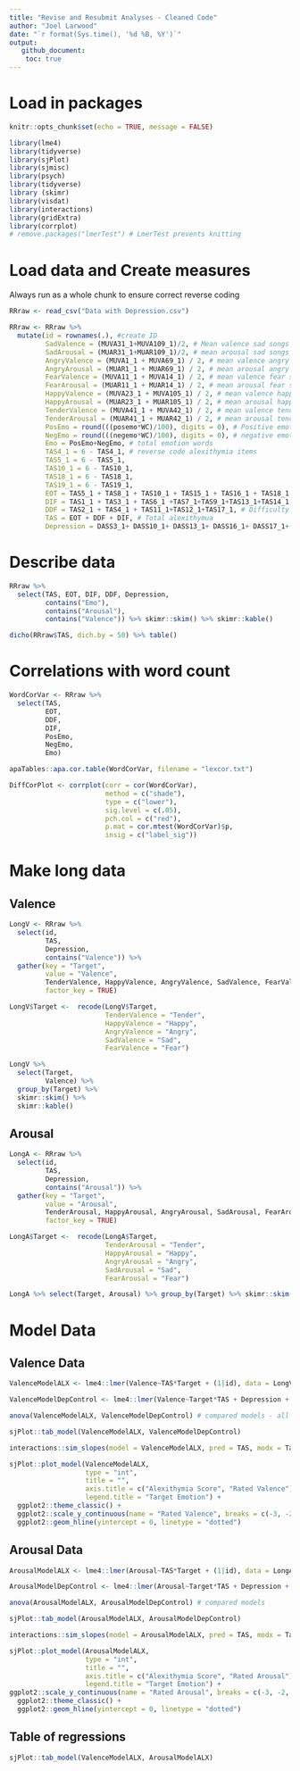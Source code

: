 ```yaml
---
title: "Revise and Resubmit Analyses - Cleaned Code"
author: "Joel Larwood"
date: "`r format(Sys.time(), '%d %B, %Y')`"
output:
   github_document:
    toc: true
---
```


# Load in packages 
```r

knitr::opts_chunk$set(echo = TRUE, message = FALSE)

library(lme4)
library(tidyverse)
library(sjPlot)
library(sjmisc)
library(psych)
library(tidyverse)
library (skimr)
library(visdat)
library(interactions)
library(gridExtra)
library(corrplot)
# remove.packages("lmerTest") # LmerTest prevents knitting 
```

# Load data and Create measures
Always run as a whole chunk to ensure correct reverse coding
```r
RRraw <- read_csv("Data with Depression.csv")

RRraw <- RRraw %>% 
  mutate(id = rownames(.), #create ID 
         SadValence = (MUVA31_1+MUVA109_1)/2, # Mean valence sad songs
         SadArousal = (MUAR31_1+MUAR109_1)/2, # mean arousal sad songs
         AngryValence = (MUVA1_1 + MUVA69_1) / 2, # mean valence angry songs
         AngryArousal = (MUAR1_1 + MUAR69_1) / 2, # mean arousal angry songs
         FearValence = (MUVA11_1 + MUVA14_1) / 2, # mean valence fear songs
         FearArousal = (MUAR11_1 + MUAR14_1) / 2, # mean arousal fear songs
         HappyValence = (MUVA23_1 + MUVA105_1) / 2, # mean valence happy songs
         HappyArousal = (MUAR23_1 + MUAR105_1) / 2, # mean arousal happy songs
         TenderValence = (MUVA41_1 + MUVA42_1) / 2, # mean valence tender songs
         TenderArousal = (MUAR41_1 + MUAR42_1) / 2, # mean arousal tender songs
         PosEmo = round(((posemo*WC)/100), digits = 0), # Positive emotion word count
         NegEmo = round(((negemo*WC)/100), digits = 0), # negative emotion word count
         Emo = PosEmo+NegEmo, # total emotion words
         TAS4_1 = 6 - TAS4_1, # reverse code alexithymia items
         TAS5_1 = 6 - TAS5_1,
         TAS10_1 = 6 - TAS10_1,
         TAS18_1 = 6 - TAS18_1,
         TAS19_1 = 6 - TAS19_1,
         EOT = TAS5_1 + TAS8_1 + TAS10_1 + TAS15_1 + TAS16_1 + TAS18_1 + TAS19_1 + TAS20_1, # Externally oriented thinking
         DIF = TAS1_1 + TAS3_1 + TAS6_1 +TAS7_1+TAS9_1+TAS13_1+TAS14_1, # difficulty identifying feelings
         DDF = TAS2_1 + TAS4_1 + TAS11_1+TAS12_1+TAS17_1, # Difficulty describing feelings
         TAS = EOT + DDF + DIF, # Total alexithymua
         Depression = DASS3_1+ DASS10_1+ DASS13_1+ DASS16_1+ DASS17_1+ DASS21_1) # total depression
```

# Describe data 
```r
RRraw %>% 
  select(TAS, EOT, DIF, DDF, Depression, 
         contains("Emo"),
         contains("Arousal"),
         contains("Valence")) %>% skimr::skim() %>% skimr::kable()

dicho(RRraw$TAS, dich.by = 50) %>% table()

```

# Correlations with word count 
```r
WordCorVar <- RRraw %>% 
  select(TAS, 
         EOT, 
         DDF, 
         DIF, 
         PosEmo, 
         NegEmo, 
         Emo)

apaTables::apa.cor.table(WordCorVar, filename = "lexcor.txt")

DiffCorPlot <- corrplot(corr = cor(WordCorVar),
                        method = c("shade"),
                        type = c("lower"),
                        sig.level = c(.05),
                        pch.col = c("red"),
                        p.mat = cor.mtest(WordCorVar)$p,
                        insig = c("label_sig"))

```


# Make long data 
## Valence 
```r
LongV <- RRraw %>% 
  select(id,
         TAS,
         Depression,
         contains("Valence")) %>% 
  gather(key = "Target",
         value = "Valence",
         TenderValence, HappyValence, AngryValence, SadValence, FearValence, 
         factor_key = TRUE) 

LongV$Target <-  recode(LongV$Target, 
                        TenderValence = "Tender",
                        HappyValence = "Happy",
                        AngryValence = "Angry",
                        SadValence = "Sad",
                        FearValence = "Fear")

LongV %>% 
  select(Target, 
         Valence) %>% 
  group_by(Target) %>%
  skimr::skim() %>% 
  skimr::kable()
```

## Arousal 
```r
LongA <- RRraw %>% 
  select(id,
         TAS,
         Depression,
         contains("Arousal")) %>% 
  gather(key = "Target",
         value = "Arousal",
         TenderArousal, HappyArousal, AngryArousal, SadArousal, FearArousal, 
         factor_key = TRUE) 

LongA$Target <-  recode(LongA$Target, 
                        TenderArousal = "Tender",
                        HappyArousal = "Happy",
                        AngryArousal = "Angry",
                        SadArousal = "Sad",
                        FearArousal = "Fear")

LongA %>% select(Target, Arousal) %>% group_by(Target) %>% skimr::skim() %>% skimr::kable()
```

# Model Data 
## Valence Data 
```r
ValenceModelALX <- lme4::lmer(Valence~TAS*Target + (1|id), data = LongV) # Hypothesised model 

ValenceModelDepControl <- lme4::lmer(Valence~Target*TAS + Depression + (1|id), data = LongV) # Add depression

anova(ValenceModelALX, ValenceModelDepControl) # compared models - all 

sjPlot::tab_model(ValenceModelALX, ValenceModelDepControl) 

interactions::sim_slopes(model = ValenceModelALX, pred = TAS, modx = Target)

sjPlot::plot_model(ValenceModelALX, 
                   type = "int",
                   title = "",
                   axis.title = c("Alexithymia Score", "Rated Valence"),
                   legend.title = "Target Emotion") + 
  ggplot2::theme_classic() +
  ggplot2::scale_y_continuous(name = "Rated Valence", breaks = c(-3, -2, -1, 0, 1, 2, 3), limits = c(-3,3)) +
  ggplot2::geom_hline(yintercept = 0, linetype = "dotted") 

```

## Arousal Data 
```r
ArousalModelALX <- lme4::lmer(Arousal~TAS*Target + (1|id), data = LongA) # Hypothesised model 

ArousalModelDepControl <- lme4::lmer(Arousal~Target*TAS + Depression + (1|id), data = LongA) # Add depression

anova(ArousalModelALX, ArousalModelDepControl) # compared models  

sjPlot::tab_model(ArousalModelALX, ArousalModelDepControl) 

interactions::sim_slopes(model = ArousalModelALX, pred = TAS, modx = Target)

sjPlot::plot_model(ArousalModelALX, 
                   type = "int",
                   title = "",
                   axis.title = c("Alexithymia Score", "Rated Arousal"),
                   legend.title = "Target Emotion") + 
ggplot2::scale_y_continuous(name = "Rated Arousal", breaks = c(-3, -2, -1, 0, 1, 2, 3), limits = c(-3,3)) +
  ggplot2::theme_classic() +
  ggplot2::geom_hline(yintercept = 0, linetype = "dotted")     

```

## Table of regressions 
```r
sjPlot::tab_model(ValenceModelALX, ArousalModelALX)
```




